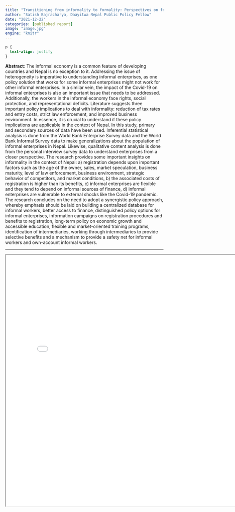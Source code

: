 ```yaml
---
title: "Transitioning from informality to formality: Perspectives on formalization of informal enterprises"
author: "Satish Bajracharya, Daayitwa Nepal Public Policy Fellow"
date: "2021-12-22"
categories: [published report]
image: "image.jpg"
engine: "knitr"
---
```


```css
p {
  text-align: justify
}
```

**Abstract**: The informal economy is a common feature of developing countries and Nepal is no exception to it. Addressing the issue of heterogeneity is imperative to understanding informal enterprises, as one policy solution that works for some informal enterprises might not work for other informal enterprises. In a similar vein, the impact of the Covid-19 on informal enterprises is also an important issue that needs to be addressed. Additionally, the workers in the informal economy face rights, social protection, and representational deficits. Literature suggests three important policy implications to deal with informality: reduction of tax rates and entry costs, strict law enforcement, and improved business environment. In essence, it is crucial to understand if these policy implications are applicable in the context of Nepal. In this study, primary and secondary sources of data have been used. Inferential statistical analysis is done from the World Bank Enterprise Survey data and the World Bank Informal Survey data to make generalizations about the population of informal enterprises in Nepal. Likewise, qualitative content analysis is done from the personal interview survey data to understand enterprises from a closer perspective. The research provides some important insights on informality in the context of Nepal: a) registration depends upon important factors such as the age of the owner, sales, market speculation, business maturity, level of law enforcement, business environment, strategic behavior of competitors, and market conditions, b) the associated costs of registration is higher than its benefits, c) informal enterprises are flexible and they tend to depend on informal sources of finance, d) informal enterprises are vulnerable to external shocks like the Covid-19 pandemic. The research concludes on the need to adopt a synergistic policy approach, whereby emphasis should be laid on building a centralized database for informal workers, better access to finance, distinguished policy options for informal enterprises, information campaigns on registration procedures and benefits to registration, long-term policy on economic growth and accessible education, flexible and market-oriented training programs, identification of intermediaries, working through intermediaries to provide selective benefits and a mechanism to provide a safety net for informal workers and own-account informal workers.

---
<iframe 
  width="800" 
  height="800" 
  src="DNPPF Report.pdf">
</iframe>

